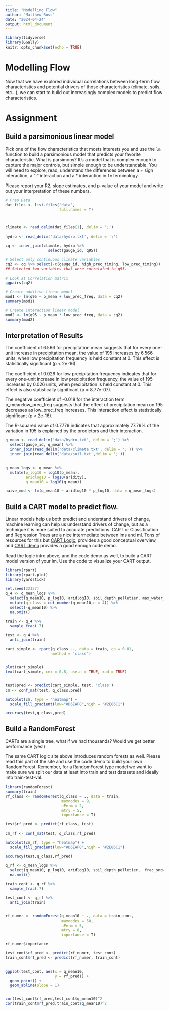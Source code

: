 ```yaml
---
title: "Modelling Flow"
author: "Matthew Ross"
date: "2024-04-24"
output: html_document
---
```


```r
library(tidyverse)
library(GGally)
knitr::opts_chunk$set(echo = TRUE)
```

# Modelling Flow

Now that we have explored individual correlations between long-term flow 
characteristics and potential drivers of those characteristics (climate,
soils, etc...), we can start to build out increasingly complex models
to predict flow characteristics. 

# Assignment


## Build a parsimonious linear model

Pick one of the flow characteristics that mosts interests you and use the `lm`
function to build a parsimonious model that predicts your favorite characteristic. What is parsimony? It's a model that is complex enough to
capture the major controls, but simple enough to be understandable. You
will need to explore, read, understand the differences between a + sign interaction, a ":" interaction and a * interaction in `lm` terminology. 

Please report your R2, slope estimates, and p-value of your model and 
write out your interpretation of these numbers. 

```r
# Prep Data 
dat_files <- list.files('data',
                        full.names = T)



climate <- read_delim(dat_files[1], delim = ';')

hydro <- read_delim('data/hydro.txt', delim = ';')

cq <- inner_join(climate, hydro %>%
                   select(gauge_id, q95))

# Select only continuous climate variables 
cq2 <- cq %>% select(-c(gauge_id, high_prec_timing, low_prec_timing))
## Selected two variables that were correlated to q95. 

# Look at Correlation matrix
ggpairs(cq2)

# Create additive linear model 
mod1 <- lm(q95 ~ p_mean + low_prec_freq, data = cq2)
summary(mod1)

# Create interaction linear model 
mod2 <- lm(q95 ~ p_mean * low_prec_freq, data = cq2)
summary(mod2)

```

## Interpretation of Results   
The coefficient of 6.566 for precipitation mean suggests that for every one-unit increase in precipitation mean, the value of 195 increases by 6.566 units, when low precipitation frequency is held constant at 0. This effect is statistically significant (p < 2e-16).

The coefficient of 0.026 for low precipitation frequency indicates that for every one-unit increase in low precipitation frequency, the value of 195 increases by 0.026 units, when precipitation is held constant at 0. This effect is also statistically significant (p = 8.77e-07).

The negative coefficient of -0.018 for the interaction term p_mean:low_prec_freq suggests that the effect of precipitation mean on 195 decreases as low_prec_freq increases. This interaction effect is statistically significant (p < 2e-16).

The R-squared value of 0.7779 indicates that approximately 77.79% of the variation in 195 is explained by the predictors and their interaction.

```r
q_mean <- read_delim('data/hydro.txt', delim = ';') %>%
  select(gauge_id, q_mean) %>%
  inner_join(read_delim('data/climate.txt', delim = ';')) %>%
  inner_join(read_delim('data/soil.txt',delim = ';'))


q_mean_logs <- q_mean %>%
  mutate(p_log10 = log10(p_mean),
         aridlog10 = log10(aridity),
         q_mean10 = log10(q_mean))

naive_mod <- lm(q_mean10 ~ aridlog10 * p_log10, data = q_mean_logs)
```

 
## Build a CART model to predict flow. 

Linear models help us both predict and understand drivers of change, machine learning can help us understand drivers of change, but as a technique it is 
more suited to accurate predictions. CART or Classification and Regression Trees
are a nice intermediate between lms and ml. Tons of resources for this but
[CART Logic](https://koalaverse.github.io/machine-learning-in-R/decision-trees.html#cart-software-in-r), provides a good conceptual overview, and [CART demo](https://www.statmethods.net/advstats/cart.html) provides a good enough code demo. 

Read the logic intro above, and the code demo as well, to build a CART model 
version of your lm. Use the code to visualize your CART output. 

```r
library(rpart)
library(rpart.plot)
library(yardstick)

set.seed(22157)
q_4 <- q_mean_logs %>%
  select(q_mean10, p_log10, aridlog10, soil_depth_pelletier, max_water_content, organic_frac, frac_snow,pet_mean) %>%
  mutate(q_class = cut_number(q_mean10,n = 4)) %>%
  select(-q_mean10) %>%
  na.omit()

train <- q_4 %>%
  sample_frac(.7)

test <- q_4 %>%
  anti_join(train)

cart_simple <- rpart(q_class ~., data = train, cp = 0.01,
                     method = 'class')


plot(cart_simple)
text(cart_simple, cex = 0.8, use.n = TRUE, xpd = TRUE)


test$pred <- predict(cart_simple, test, 'class')
cm <- conf_mat(test, q_class,pred)

autoplot(cm, type = "heatmap") +
  scale_fill_gradient(low="#D6EAF8",high = "#2E86C1")

accuracy(test,q_class,pred)
```


## Build a RandomForest

CARTs are a single tree, what if we had thousands? Would we get better performance (yes!)

The same CART logic site above introduces random forests as well. Please 
read this part of the site and use the code demo to build your own RandomForest.
Remember, for a RandomForest type model we want to make sure we split our data
at least into train and test datasets and ideally into train-test-val. 


```r
library(randomForest)
summary(train)
rf_class <- randomForest(q_class ~ ., data = train, 
                         maxnodes = 9, 
                         nPerm = 2,
                         mtry = 5,
                         importance = T)

test$rf_pred <- predict(rf_class, test)

cm_rf <- conf_mat(test, q_class,rf_pred)

autoplot(cm_rf, type = "heatmap") +
  scale_fill_gradient(low="#D6EAF8",high = "#2E86C1")

accuracy(test,q_class,rf_pred)

q_rf <- q_mean_logs %>%
  select(q_mean10, p_log10, aridlog10, soil_depth_pelletier,  frac_snow,pet_mean) %>%
  na.omit()

train_cont <- q_rf %>%
  sample_frac(.7)

test_cont <- q_rf %>%
  anti_join(train)


rf_numer <- randomForest(q_mean10 ~ ., data = train_cont, 
                         maxnodes = 50, 
                         nPerm = 5,
                         mtry = 8,
                         importance = T)

rf_numer$importance

test_cont$rf_pred <- predict(rf_numer, test_cont)
train_cont$rf_pred <- predict(rf_numer, train_cont)


ggplot(test_cont, aes(x = q_mean10,
                      y = rf_pred)) + 
  geom_point() + 
  geom_abline(slope = 1)


cor(test_cont$rf_pred,test_cont$q_mean10)^2
cor(train_cont$rf_pred,train_cont$q_mean10)^2

```

